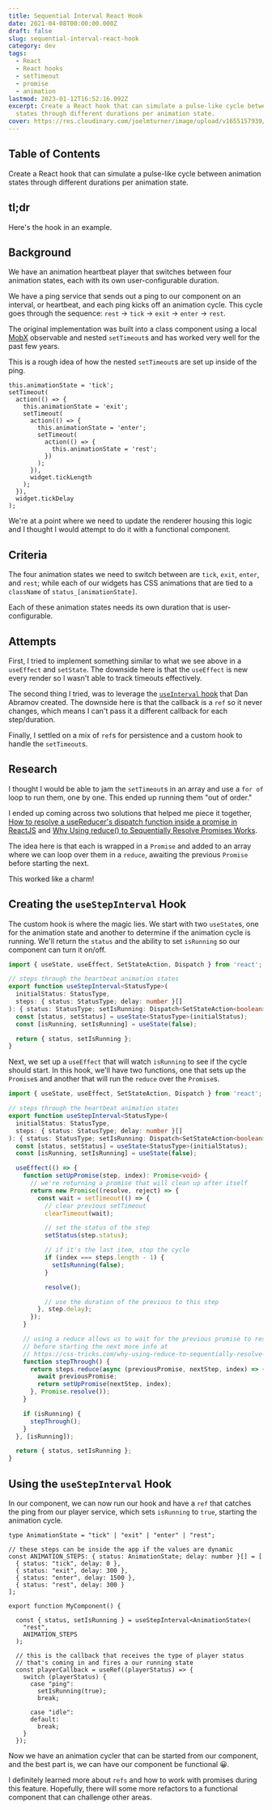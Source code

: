 ```yaml
---
title: Sequential Interval React Hook
date: 2021-04-08T00:00:00.000Z
draft: false
slug: sequential-interval-react-hook
category: dev
tags:
  - React
  - React hooks
  - setTimeout
  - promise
  - animation
lastmod: 2023-01-12T16:52:16.092Z
excerpt: Create a React hook that can simulate a pulse-like cycle between animation
  states through different durations per animation state.
cover: https://res.cloudinary.com/joelmturner/image/upload/v1655157939/Posts/sequential-interval.jpg
---
```



## Table of Contents

Create a React hook that can simulate a pulse-like cycle between animation states through different durations per animation state.

## tl;dr

Here's the hook in an example.

<CodeSandbox codeSandboxId="sequential-interval-react-hook-19qys" />

## Background

We have an animation heartbeat player that switches between four animation states, each with its own user-configurable duration.

We have a ping service that sends out a ping to our component on an interval, or heartbeat, and each ping kicks off an animation cycle. This cycle goes through the sequence: `rest` -> `tick` -> `exit` -> `enter` -> `rest`.

The original implementation was built into a class component using a local [MobX](https://mobx.js.org/) observable and nested `setTimeout`s and has worked very well for the past few years.

This is a rough idea of how the nested `setTimeout`s are set up inside of the ping.

```tsx
this.animationState = 'tick';
setTimeout(
  action(() => {
    this.animationState = 'exit';
    setTimeout(
      action(() => {
        this.animationState = 'enter';
        setTimeout(
          action(() => {
            this.animationState = 'rest';
          })
        );
      }),
      widget.tickLength
    );
  }),
  widget.tickDelay
);
```

We're at a point where we need to update the renderer housing this logic and I thought I would attempt to do it with a functional component.

## Criteria

The four animation states we need to switch between are `tick`, `exit`, `enter`, and `rest`; while each of our widgets has CSS animations that are tied to a `className` of `status_[animationState]`.

Each of these animation states needs its own duration that is user-configurable.

## Attempts

First, I tried to implement something similar to what we see above in a `useEffect` and `setState`. The downside here is that the `useEffect` is new every render so I wasn't able to track timeouts effectively.

The second thing I tried, was to leverage the [`useInterval` hook](https://overreacted.io/making-setinterval-declarative-with-react-hooks/) that Dan Abramov created. The downside here is that the callback is a `ref` so it never changes, which means I can't pass it a different callback for each step/duration.

Finally, I settled on a mix of `ref`s for persistence and a custom hook to handle the `setTimeout`s.

## Research

I thought I would be able to jam the `setTimeout`s in an array and use a `for of` loop to run them, one by one. This ended up running them "out of order."

I ended up coming across two solutions that helped me piece it together, [How to resolve a useReducer's dispatch function inside a promise in ReactJS](https://stackoverflow.com/a/60360051) and [Why Using reduce() to Sequentially Resolve Promises Works](https://css-tricks.com/why-using-reduce-to-sequentially-resolve-promises-works/).

The idea here is that each is wrapped in a `Promise` and added to an array where we can loop over them in a `reduce`, awaiting the previous `Promise` before starting the next.

This worked like a charm!

## Creating the `useStepInterval` Hook

The custom hook is where the magic lies. We start with two `useState`s, one for the animation state and another to determine if the animation cycle is running. We'll return the `status` and the ability to set `isRunning` so our component can turn it on/off.

```ts
import { useState, useEffect, SetStateAction, Dispatch } from 'react';

// steps through the heartbeat animation states
export function useStepInterval<StatusType>(
  initialStatus: StatusType,
  steps: { status: StatusType; delay: number }[]
): { status: StatusType; setIsRunning: Dispatch<SetStateAction<boolean>> } {
  const [status, setStatus] = useState<StatusType>(initialStatus);
  const [isRunning, setIsRunning] = useState(false);

  return { status, setIsRunning };
}
```

Next, we set up a `useEffect` that will watch `isRunning` to see if the cycle should start. In this hook, we'll have two functions, one that sets up the `Promise`s and another that will run the `reduce` over the `Promise`s.

```ts
import { useState, useEffect, SetStateAction, Dispatch } from 'react';

// steps through the heartbeat animation states
export function useStepInterval<StatusType>(
  initialStatus: StatusType,
  steps: { status: StatusType; delay: number }[]
): { status: StatusType; setIsRunning: Dispatch<SetStateAction<boolean>> } {
  const [status, setStatus] = useState<StatusType>(initialStatus);
  const [isRunning, setIsRunning] = useState(false);

  useEffect(() => {
    function setUpPromise(step, index): Promise<void> {
      // we're returning a promise that will clean up after itself
      return new Promise((resolve, reject) => {
        const wait = setTimeout(() => {
          // clear previous setTimeout
          clearTimeout(wait);

          // set the status of the step
          setStatus(step.status);

          // if it's the last item, stop the cycle
          if (index === steps.length - 1) {
            setIsRunning(false);
          }

          resolve();

          // use the duration of the previous to this step
        }, step.delay);
      });
    }

    // using a reduce allows us to wait for the previous promise to resolve
    // before starting the next more info at
    // https://css-tricks.com/why-using-reduce-to-sequentially-resolve-promises-works/
    function stepThrough() {
      return steps.reduce(async (previousPromise, nextStep, index) => {
        await previousPromise;
        return setUpPromise(nextStep, index);
      }, Promise.resolve());
    }

    if (isRunning) {
      stepThrough();
    }
  }, [isRunning]);

  return { status, setIsRunning };
}
```

## Using the `useStepInterval` Hook

In our component, we can now run our hook and have a `ref` that catches the ping from our player service, which sets `isRunning` to `true`, starting the animation cycle.

```tsx
type AnimationState = "tick" | "exit" | "enter" | "rest";

// these steps can be inside the app if the values are dynamic
const ANIMATION_STEPS: { status: AnimationState; delay: number }[] = [
  { status: "tick", delay: 0 },
  { status: "exit", delay: 300 },
  { status: "enter", delay: 1500 },
  { status: "rest", delay: 300 }
];

export function MyComponent() {

  const { status, setIsRunning } = useStepInterval<AnimationState>(
    "rest",
    ANIMATION_STEPS
  );

  // this is the callback that receives the type of player status
  // that's coming in and fires a our running state
  const playerCallback = useRef((playerStatus) => {
    switch (playerStatus) {
      case "ping":
        setIsRunning(true);
        break;

      case "idle":
      default:
        break;
    }
  });
```

Now we have an animation cycler that can be started from our component, and the best part is, we can have our component be functional 😀.

I definitely learned more about `refs` and how to work with promises during this feature. Hopefully, there will some more refactors to a functional component that can challenge other areas.
